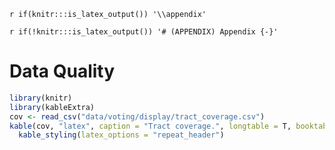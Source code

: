 `r if(knitr:::is_latex_output()) '\\appendix'`

`r if(!knitr:::is_latex_output()) '# (APPENDIX) Appendix {-}'` 

# Data Quality

```r
library(knitr)
library(kableExtra)
cov <- read_csv("data/voting/display/tract_coverage.csv")
kable(cov, "latex", caption = "Tract coverage.", longtable = T, booktabs = T, align = 'c') %>%
  kable_styling(latex_options = "repeat_header")
```
